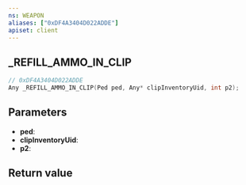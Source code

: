 ```yaml
---
ns: WEAPON
aliases: ["0xDF4A3404D022ADDE"]
apiset: client
---
```

## _REFILL_AMMO_IN_CLIP

```c
// 0xDF4A3404D022ADDE
Any _REFILL_AMMO_IN_CLIP(Ped ped, Any* clipInventoryUid, int p2);
```


## Parameters
* **ped**:
* **clipInventoryUid**:
* **p2**:

## Return value